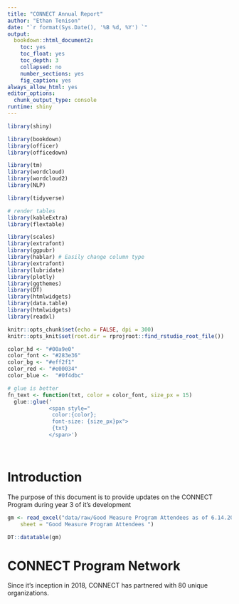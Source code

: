 ```yaml
---
title: "CONNECT Annual Report"
author: "Ethan Tenison"
date: "`r format(Sys.Date(), '%B %d, %Y') `"
output:
  bookdown::html_document2:
    toc: yes
    toc_float: yes
    toc_depth: 3
    collapsed: no
    number_sections: yes
    fig_caption: yes
always_allow_html: yes
editor_options:
  chunk_output_type: console
runtime: shiny
---
```


```r
library(shiny)

library(bookdown)
library(officer)
library(officedown)

library(tm)
library(wordcloud)
library(wordcloud2)
library(NLP)

library(tidyverse)

# render tables
library(kableExtra)
library(flextable)

library(scales)
library(extrafont)
library(ggpubr)
library(hablar) # Easily change column type
library(extrafont)
library(lubridate)
library(plotly)
library(ggthemes)
library(DT)
library(htmlwidgets)
library(data.table)
library(htmlwidgets)
library(readxl)

knitr::opts_chunk$set(echo = FALSE, dpi = 300)
knitr::opts_knit$set(root.dir = rprojroot::find_rstudio_root_file())
```

```r

color_hd <- "#00a9e0"  
color_font <- "#283e36"
color_bg <- "#eff2f1"
color_red <- "#e00034"
color_blue <-  "#0f4dbc"
```



```r



# glue is better
fn_text <- function(txt, color = color_font, size_px = 15)
  glue::glue('
             <span style="
              color:{color}; 
              font-size: {size_px}px">
              {txt}
             </span>')


```

<br>

# Introduction

The purpose of this document is to provide updates on the CONNECT Program during year 3 of it's development

```r

gm <- read_excel("data/raw/Good Measure Program Attendees as of 6.14.2021.xlsx", 
    sheet = "Good Measure Program Attendees ")

DT::datatable(gm)

```


# CONNECT Program Network 

Since it's inception in 2018, CONNECT has partnered with 80 unique organizations. 